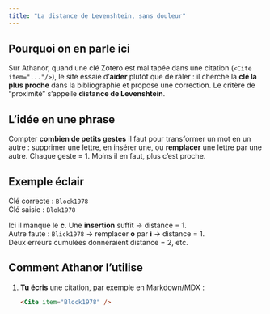 ```yaml
---
title: "La distance de Levenshtein, sans douleur"
---
```


## Pourquoi on en parle ici

Sur Athanor, quand une clé Zotero est mal tapée dans une citation (`<Cite item="..."/>`), le site essaie d’**aider** plutôt que de râler : il cherche la **clé la plus proche** dans la bibliographie et propose une correction. Le critère de “proximité” s’appelle **distance de Levenshtein**.

## L’idée en une phrase

Compter **combien de petits gestes** il faut pour transformer un mot en un autre : supprimer une lettre, en insérer une, ou **remplacer** une lettre par une autre. Chaque geste = 1. Moins il en faut, plus c’est proche.

## Exemple éclair

Clé correcte : `Block1978`  
Clé saisie : `Blok1978`

Ici il manque le **c**. Une **insertion** suffit → distance = 1.  
Autre faute : `Blick1978` → remplacer **o** par **i** → distance = 1.  
Deux erreurs cumulées donneraient distance = 2, etc.

## Comment Athanor l’utilise

1. **Tu écris** une citation, par exemple en Markdown/MDX :  
   ```md
   <Cite item="Block1978" />